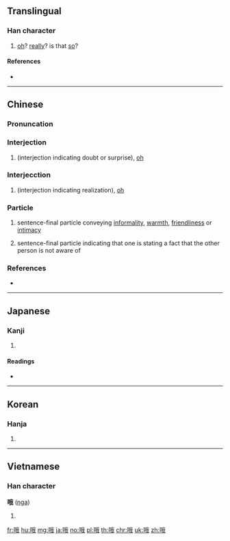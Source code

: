 ==Translingual==

===Han character===
{{Han char|rn=30|rad=口|as=07|sn=10|four=63050|canj=RHQI|ids=⿰口我}}

# [[oh]]? [[really]]? is that [[so]]?

====References====
* {{Han ref|kx=0190.090|dkj=03642|dj=0409.260|hdz=10630.150|uh=54E6|ud=21734|bh=AE40|bd=44608}}

----

==Chinese==

===Pronuncation===
{{zh-pron
|m=ó,ò,é
|c=ngo4,o4,o6
|mc=y
|cat=interjection,particle}}

===Interjection===
{{zh-hanzi}}

# (interjection indicating doubt or surprise), [[oh]]

===Interjecction===
{{zh-hanzi}}

# (interjection indicating realization), [[oh]]

===Particle===
{{zh-hanzi}}

# sentence-final particle conveying [[informality]], [[warmth]], [[friendliness]] or [[intimacy]]
#: {{zh-x|好 好玩，但 小心 點 哦。|Have fun and be careful.}}
# sentence-final particle indicating that one is stating a fact that the other person is not aware of

===References===
* {{cite-web
|url=http://www.mdbg.net/chindict/chindict.php?page=worddict&wdrst=0&wdqb=哦
|title=哦
|work=MDBG English to Chinese dictionary ( Based on CC-CEDICT )
|language=Mandarin/English}}

----

==Japanese==

===Kanji===
{{ja-kanji|grade=|rs=口07}}

# {{defn|lang=ja|sort=口07}}

====Readings====
* {{ja-readings|on=[[が]] (ga)|kun=[[うたう]] (utau)}}

----

==Korean==

===Hanja===
{{ko-hanja|hangeul=아|rv=a|mr=a}}

# {{defn|lang=ko|sort=口07}}

----

==Vietnamese==

===Han character===
'''哦''' ([[nga]])

# {{defn|lang=vi}}

[[fr:哦]]
[[hu:哦]]
[[mg:哦]]
[[ja:哦]]
[[no:哦]]
[[pl:哦]]
[[th:哦]]
[[chr:哦]]
[[uk:哦]]
[[zh:哦]]